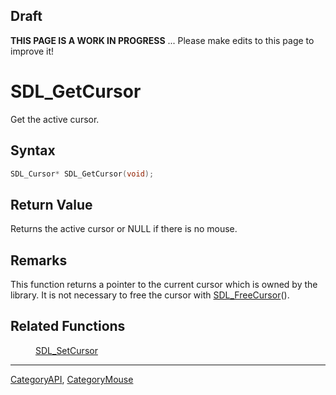 
== Draft ==


'''THIS PAGE IS A WORK IN PROGRESS''' ... Please make edits to this page to improve it!


= SDL_GetCursor =

Get the active cursor.

== Syntax ==

<syntaxhighlight lang='c'>
SDL_Cursor* SDL_GetCursor(void);
</syntaxhighlight>

== Return Value ==

Returns the active cursor or NULL if there is no mouse.



== Remarks ==

This function returns a pointer to the current cursor which is owned by
the library. It is not necessary to free the cursor with
[[SDL_FreeCursor]]().

== Related Functions ==

:[[SDL_SetCursor]]

----
[[CategoryAPI]], [[CategoryMouse]]


